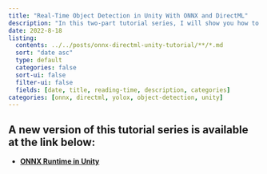 ```yaml
---
title: "Real-Time Object Detection in Unity With ONNX and DirectML"
description: "In this two-part tutorial series, I will show you how to implement real-time object detection in Unity using ONNX Runtime and DirectML."
date: 2022-8-18
listing:
  contents: ../../posts/onnx-directml-unity-tutorial/**/*.md
  sort: "date asc"
  type: default
  categories: false
  sort-ui: false
  filter-ui: false
  fields: [date, title, reading-time, description, categories]
categories: [onnx, directml, yolox, object-detection, unity]
---
```


::: {.callout-important}
## A new version of this tutorial series is available at the link below:
* [**ONNX Runtime in Unity**](/series/tutorials/onnx-runtime-unity-series.html)
:::